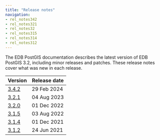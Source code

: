 ```yaml
---
title: "Release notes"
navigation:
- rel_notes342
- rel_notes321
- rel_notes32
- rel_notes315
- rel_notes314
- rel_notes312
---
```

The EDB PostGIS documentation describes the latest version of EDB PostGIS 3.2, 
including minor releases and patches. These release notes 
cover what was new in each release. 

|         Version          | Release date |
| ------------------------ | ------------ |
| [3.4.2](rel_notes342)    | 29 Feb 2024 |
| [3.2.1](rel_notes321)    | 04 Aug 2023 |
| [3.2.0](rel_notes32)     | 01 Dec 2022 |
| [3.1.5](rel_notes315) | 03 Aug 2022|
| [3.1.4](rel_notes314) | 01 Dec 2021|
| [3.1.2](rel_notes312) | 24 Jun 2021 |





